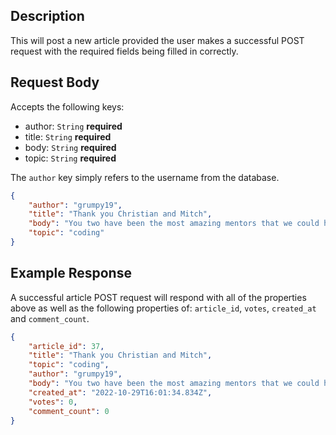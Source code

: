 ## Description
This will post a new article provided the user makes a successful POST request with the required fields being filled in correctly.

## Request Body

Accepts the following keys:

- author: `String` **required** 
- title: `String` **required**
- body: `String` **required**
- topic: `String` **required**

The `author` key simply refers to the username from the database.

```json
{
    "author": "grumpy19",
    "title": "Thank you Christian and Mitch",
	"body": "You two have been the most amazing mentors that we could have ever asked for. On October 28th 2022 for the Northcoders August 30th Cohort, we have had to bid our two favourite mentors goodbye. However, goodbyes are only temporary and we will see you both again soon. All of the best for the future cohorts and more you two!",
	"topic": "coding"
}
```

## Example Response

A successful article POST request will respond with all of the properties above as well as the following properties of: `article_id`, `votes`, `created_at` and `comment_count`. 

```json
{
	"article_id": 37,
	"title": "Thank you Christian and Mitch",
	"topic": "coding",
	"author": "grumpy19",
	"body": "You two have been the most amazing mentors that we could have ever asked for. On October 28th 2022 for the Northcoders August 30th Cohort, we have had to bid our two favourite mentors goodbye. However, goodbyes are only temporary and we will see you both again soon. All of the best for the future cohorts and more you two!",
	"created_at": "2022-10-29T16:01:34.834Z",
	"votes": 0,
	"comment_count": 0
}
```